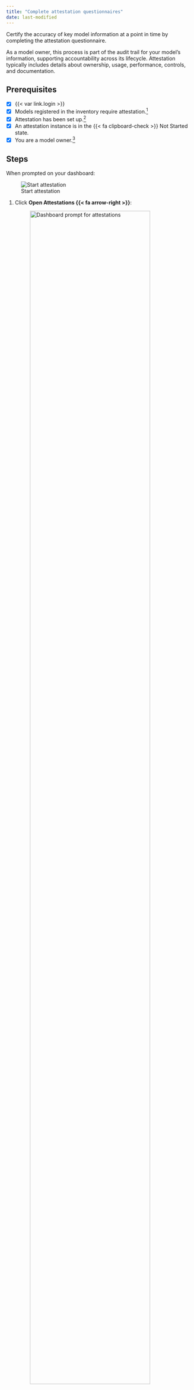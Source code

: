 ```yaml
---
title: "Complete attestation questionnaires"
date: last-modified
---
```


Certify the accuracy of key model information at a point in time by completing the attestation questionnaire.

As a model owner, this process is part of the audit trail for your model's information, supporting accountability across its lifecycle. Attestation typically includes details about ownership, usage, performance, controls, and documentation.
 
::: {.attn}

## Prerequisites

- [x] {{< var link.login >}}
- [x] Models registered in the inventory require attestation.[^1]
- [x] Attestation has been set up.[^2]
- [x] An attestation instance is in the [{{< fa clipboard-check >}} Not Started]{.bubble} state.
- [x] You are a model owner.[^3]

:::

## Steps

When prompted on your dashboard:

::: {.column-margin .mt6}
![Start attestation](start-attestation.png){fig-alt="Prompt to start the attestation process with a button labelled 'Open Attestations'" .screenshot}
:::

1. Click **Open Attestations {{< fa arrow-right >}}**:

   ![Dashboard prompt for attestations](attestation-banner.png){width="90%" fig-alt="Attestation prompt with a link to the attestation labelled 'Open Attestations'" .screenshot}

   Alternatively, you can access attestations pending your action by clicking **{{< fa clipboard-check >}} Attestations** in these pages:

   - **{{< fa cubes >}} Inventory**
   - **{{< fa triangle-exclamation >}} Findings**

2. In the right sidebar:

   - If shown, click an attestation instance in the [**{{< fa clipboard-check >}} Not Started**]{.bubble} state.
   - Click **Start Attestation**.

3. Document the status change to [**{{< fa clipboard-check >}} In Progress**]{.bubble} in the [**notes**]{.small-caps} field and click **Confirm**.

   After you confirm the status change to [**{{< fa clipboard-check >}} In Progress**]{.bubble}, the attestation questionnaire is ready to be completed in the right sidebar.

4. Click on the attestation to complete the attestation questionnaire, including:

   - Checking all applicable boxes
   - Answering each question 
   - Adding relevant comments

   ::: {.callout}
   Refer to the model snapshot to ensure the attestation questionnaire is accurate:

   - **{{< fa cubes >}} Inventory** — Shows model information and recent activity such as comments, status changes, updates and test results.
   - **{{< fa triangle-exclamation >}} Findings** — Shows model findings with details like title, severity, status, and due date.
   :::

5. Verify that your answers are complete and click **Submit for Review**.

6. Document the status change in the [**notes**]{.small-caps} field for your reviewer and click **Confirm**.

After you confirm the status change, the attestation questionnaire is sent to your reviewer to be completed, typically someone with the [{{< fa circle-check >}} Validator]{.bubble} role or another role with sufficient permissions.

If your reviewer rejects your attestation questionnaire, you will need to revise your responses and resubmit for review. The platform maintains a history of all status changes and notes.

<!-- FOOTNOTES -->

[^1]: [Register models in the inventory](/guide/model-inventory/register-models-in-inventory.qmd)

[^2]: [Set up attestations](/guide/attestation/set-up-attestations.qmd)

[^3]: [Manage permissions](/guide/configuration/manage-permissions.qmd) 